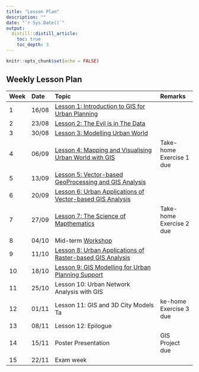 ```yaml
---
title: "Lesson Plan"
description: ""
date: "`r Sys.Date()`"
output:
  distill::distill_article:
    toc: true
    toc_depth: 3
---
```


```r
knitr::opts_chunk$set(echo = FALSE)
```

## Weekly Lesson Plan

-------------------------------------------------------------------------------------------------------------------------
Week Date    Topic 	                                                                                   Remarks
---- ------- ----------------------------------------------------------------------------------------- -------------------------
1    16/08   [Lesson 1: Introduction to GIS for Urban Planning](outline/lesson01_outline.html)
 
2    23/08   [Lesson 2: The Evil is in The Data](outline/lesson02_outline.html) 	

3    30/08   [Lesson 3: Modelling Urban World](outline/lesson03_outline.html) 	

4    06/09   [Lesson 4: Mapping and Visualising Urban World with GIS](outline/lesson04_outline.html)                                     Take-home Exercise 1 due	

5    13/09   [Lesson 5: Vector-based GeoProcessing and GIS Analysis](outline/lesson05_outline.html) 	

6    20/09   [Lesson 6: Urban Applications of Vector-based GIS Analysis](outline/lesson06_outline.html) 	

7    27/09   [Lesson 7: The Science of Mapthematics](outline/lesson07_outline.html)                                                      Take-home Exercise 2 due

8    04/10   Mid-term [Workshop](workshop/workshop.html) 	

9    11/10   [Lesson 8: Urban Applications of Raster-based GIS Analysis](outline/lesson08_outline.html) 	

10   18/10   [Lesson 9: GIS Modelling for Urban Planning Support](outline/lesson09_outline.html) 	                  

11   25/10   Lesson 10: Urban Network Analysis with GIS 

12   01/11   Lesson 11: GIS and 3D City Models  	                                                 Take-home Exercise 3 due

13   08/11   Lesson 12: Epilogue 	

14   15/11	 Poster Presentation                                                                       GIS Project due

15   22/11   Exam week 	
------------------------------------------------------------------------------------------------------------------------



